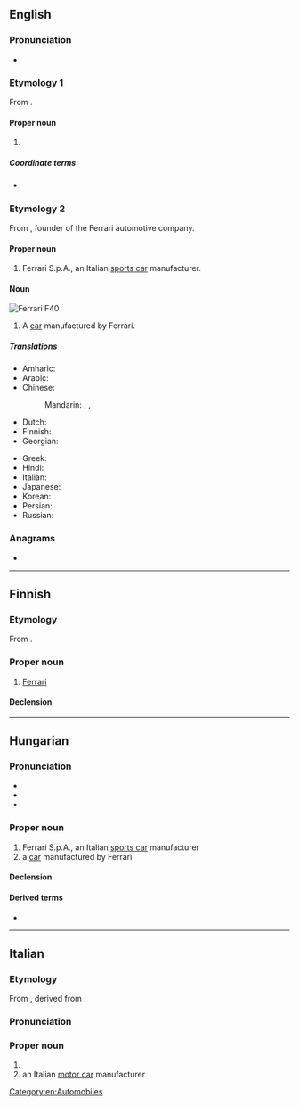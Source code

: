 {{also|ferrari}}
==English==
{{wikipedia}}

===Pronunciation===
* {{IPA|en|/fəˈɹɑːɹi/}}

===Etymology 1===
From {{der|en|it|Ferrari}}.

====Proper noun====
{{en-proper-noun|Ferraris}}

# {{surname|en|from=Italian}}

=====Coordinate terms=====
* {{l|en|Smith}} {{gloss|equivalent surname of English language origin}}

===Etymology 2===
From {{w|lang=en|Enzo Ferrari}}, founder of the Ferrari automotive company.

====Proper noun====
{{en-proper noun}}

# Ferrari S.p.A., an Italian [[sports car]] manufacturer.

====Noun====
[[Image:1991_Ferrari_F40_front,_concours_6.1.19.jpg|thumb|Ferrari F40]]
{{en-noun}}

# A [[car]] manufactured by Ferrari.
#: {{syn|en|'rari}} {{i|slang}}

=====Translations=====
{{trans-top|Italian car}}
* Amharic: {{t|am|ፌራሪ}}
* Arabic: {{t|ar|فِيرَارِي|m|tr=firārī}}
* Chinese:
*: Mandarin: {{t|cmn|法拉利汽車|sc=Hani}}, {{t|cmn|法拉利汽车|tr=Fǎlālì qìchē|sc=Hani}}, {{t+|cmn|法拉利|tr=Fǎlālì|sc=Hani}}
* Dutch: {{t|nl|Ferrari}}
* Finnish: {{t|fi|Ferrari}}
* Georgian: {{t|ka|ფერარი}}
{{trans-mid}}
* Greek: {{t|el|Φερράρι}}
* Hindi: {{t|hi|फ़ेरारी|sc=Deva}}
* Italian: {{t|it|Ferrari|f}}
* Japanese: {{t|ja|フェラーリ|tr=Ferāri|sc=Jpan}}
* Korean: {{t|ko|^페라리|sc=Kore}}
* Persian: {{t+|fa|فراری|tr=ferâri|sc=fa-Arab}}
* Russian: {{t+|ru|Ферра́ри|f}}
{{trans-bottom}}

===Anagrams===
* {{anagrams|en|a=aefirrr|Farrier|farrier}}

[[Category:en:Automobiles]]

----

==Finnish==

===Etymology===
From {{der|fi|it|Ferrari}}.

===Proper noun===
{{fi-proper noun}}

# [[#English|Ferrari]] {{gloss|make of car, a car of that make}}

====Declension====
{{fi-decl-paperi|Ferrar|a}}

----

==Hungarian==
{{wikipedia|lang=hu}}

===Pronunciation===
* {{hu-IPA}}
* {{hyphenation|hu|Fer|ra|ri}}
* {{rhymes|hu|ri|s=3}}

===Proper noun===
{{head|hu|proper noun}}

# Ferrari S.p.A., an Italian [[sports car]] manufacturer
# a [[car]] manufactured by Ferrari

====Declension====
{{hu-infl-nom|Ferrari|o}}{{hu-pos-tok|Ferrari|ja}}

====Derived terms====
* {{l|hu|ferraris}}

----

==Italian==
{{wikipedia|lang=it}}

===Etymology===
From {{m|it|Ferraro}}, derived from {{m|it|ferraio||smith}}.

===Pronunciation===
{{it-pr|Ferràri}}

===Proper noun===
{{head|it|proper noun}}

# {{surname|it|from=occupations}}
# an Italian [[motor car]] manufacturer

{{C|it|Automobiles}}

{{cln|it|surnames}}